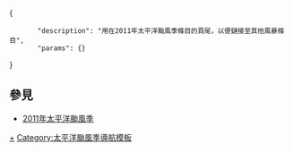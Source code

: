 <includeonly><!-- 在這裡加入模板的保護標識 --></includeonly><noinclude>{{Documentation subpage}}</noinclude>
<!-- 在本行下編輯模板說明 -->
<templatedata>
{
        "description": "用在2011年太平洋颱風季條目的頁尾，以便鏈接至其他風暴條目",
        "params": {}
}
</templatedata>

== 參見 ==
* [[2011年太平洋颱風季]]
<includeonly>
<!-- 本行下加入模板的分類 -->
[[Category:2011年太平洋颱風季|+]]
[[Category:太平洋颱風季導航模板]]
</includeonly>